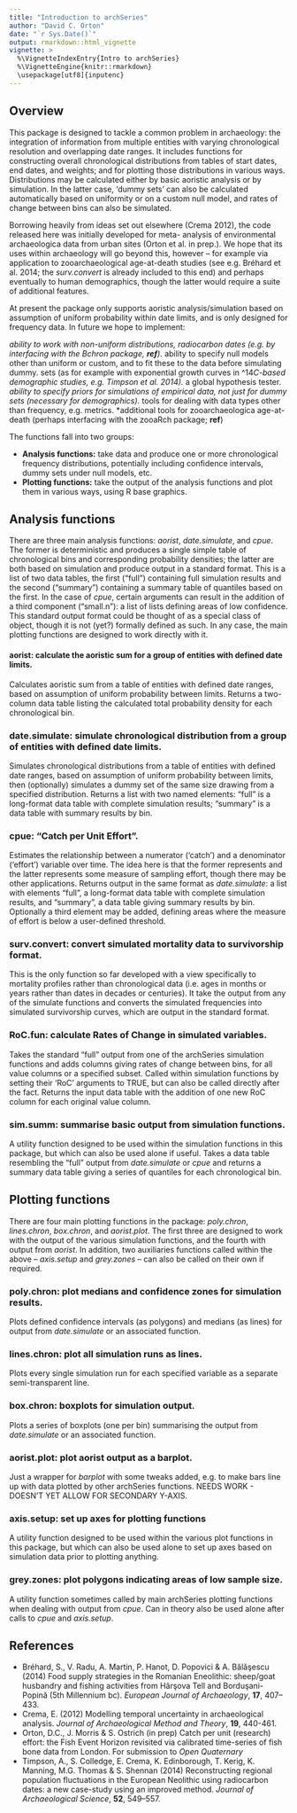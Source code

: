 ```yaml
---
title: "Introduction to archSeries"
author: "David C. Orton"
date: "`r Sys.Date()`"
output: rmarkdown::html_vignette
vignette: >
  %\VignetteIndexEntry{Intro to archSeries}
  %\VignetteEngine{knitr::rmarkdown}
  \usepackage[utf8]{inputenc}
---
```


## Overview

This package is designed to tackle a common problem in archaeology: the integration of information from multiple entities with varying chronological resolution and overlapping date ranges. It includes functions for constructing overall chronological distributions from tables of start dates, end dates, and weights; and for plotting those distributions in various ways. Distributions may be calculated either by basic aoristic analysis or by simulation. 
In the latter case, 'dummy sets' can also be calculated automatically based on uniformity or on a custom null model, 
and rates of change between bins can also be simulated.

Borrowing heavily from ideas set out elsewhere (Crema 2012), the code released here was initially developed for meta-
analysis of environmental archaeologica data from urban sites (Orton et al. in prep.). We hope that its uses within 
archaeology will go beyond this, however -- for example via application to zooarchaeological age-at-death studies (see e.g. Bréhard et al. 2014; the *surv.convert* is already included to this end) and perhaps eventually to human demographics, though the latter would require a suite of additional features.

At present the package only supports aoristic analysis/simulation based on assumption of uniform probability within 
date limits, and is only designed for frequency data. In future we hope to implement:

*ability to work with non-uniform distributions, radiocarbon dates (e.g. by interfacing with the Bchron package,        **ref**).
*ability to specify null models other than uniform or custom, and to fit these to the data before simulating dummy.
sets (as for example with exponential growth curves in ^14*C-based demographic studies, e.g. Timpson et al. 2014).
*a global hypothesis tester.
*ability to specify priors for simulations of empirical data, not just for dummy sets (necessary for demographics).
*tools for dealing with data types other than frequency, e.g. metrics.
*additional tools for zooarchaeologica age-at-death (perhaps interfacing with the zooaRch package; **ref**)

The functions fall into two groups:

* **Analysis functions:** take data and produce one or more chronological frequency distributions, potentially including confidence intervals, dummy sets under null models, etc.
* **Plotting functions:** take the output of the analysis functions and plot them in various ways, using R base graphics.

## Analysis functions

There are three main analysis functions: *aorist*, *date.simulate*, and *cpue*. The former is deterministic and produces a single simple table of chronological bins and corresponding probability densities; the latter are both based on simulation and produce output in a standard format. This is a list of two data tables, the first ("full") containing full simulation results and the second ("summary") containing a summary table of quantiles based on the first. In the case of *cpue*, certain arguments can result in the addition of a third component ("small.n"): a list of lists defining areas of low confidence. This standard output format could be thought of as a special class of object, though it is not (yet?) formally defined as such. In any case, the main plotting functions are designed to work directly with it.

#### aorist: calculate the aoristic sum for a group of entities with defined date limits.
Calculates aoristic sum from a table of entities with defined date ranges, based on assumption of uniform probability between limits. Returns a two-column data table listing the calculated total probability density for each chronological bin.

### date.simulate: simulate chronological distribution from a group of entities with defined date limits.
Simulates chronological distributions from a table of entities with defined date ranges, based on assumption of uniform probability between limits, then (optionally) simulates a dummy set of the same size drawing from a specified distribution. Returns a list with two named elements: "full" is a long-format data table with complete simulation results; "summary" is a data table with summary results by bin.

### cpue: "Catch per Unit Effort".
Estimates the relationship between a numerator ('catch') and a denominator ('effort') variable over time. The idea here is that the former represents  and the latter represents some measure of sampling effort, though there may be other applications. Returns output in the same format as *date.simulate*: a list with elements "full", a long-format data table with complete simulation results, and "summary", a data table giving summary results by bin. Optionally a third element may be added, defining areas where the measure of effort is below a user-defined threshold.

### surv.convert: convert simulated mortality data to survivorship format.
This is the only function so far developed with a view specifically to mortality profiles rather than chronological data (i.e. ages in months or years rather than dates in decades or centuries). It take the output from any of the simulate functions and converts the simulated frequencies into simulated survivorship curves, which are output in the standard format.

### RoC.fun: calculate Rates of Change in simulated variables.
Takes the standard "full" output from one of the archSeries simulation functions and adds columns giving rates of change between bins, for all value columns or a specified subset. Called within simulation functions by setting their 'RoC' arguments to TRUE, but can also be called directly after the fact. Returns the input data table with the addition of one new RoC column for each original value column.

### sim.summ: summarise basic output from simulation functions.
A utility function designed to be used within the simulation functions in this package, but which can also be used alone if useful. Takes a data table resembling the "full" output from *date.simulate* or *cpue* and returns a summary data table giving a series of quantiles for each chronological bin.

## Plotting functions
There are four main plotting functions in the package: *poly.chron*, *lines.chron*, *box.chron*, and *aorist.plot*. The first three are designed to work with the output of the various simulation functions, and the fourth with output from *aorist*. In addition, two auxiliaries functions called within the above -- *axis.setup* and *grey.zones* -- can also be called on their own if required.

### poly.chron: plot medians and confidence zones for simulation results.
Plots defined confidence intervals (as polygons) and medians (as lines) for output from *date.simulate* or an associated function.

### lines.chron: plot all simulation runs as lines.
Plots every single simulation run for each specified variable as a separate semi-transparent line.

### box.chron: boxplots for simulation output.
Plots a series of boxplots (one per bin) summarising the output from *date.simulate* or an associated function.

### aorist.plot: plot aorist output as a barplot.
Just a wrapper for *barplot* with some tweaks added, e.g. to make bars line up with data plotted by other archSeries functions. NEEDS WORK - DOESN'T YET ALLOW FOR SECONDARY Y-AXIS.

### axis.setup: set up axes for plotting functions
A utility function designed to be used within the various plot functions in this package, but which can also be used alone to set up axes based on simulation data prior to plotting anything.

### grey.zones: plot polygons indicating areas of low sample size.
A utility function sometimes called by main archSeries plotting functions when dealing with output from *cpue*. Can in theory also be used alone after calls to *cpue* and *axis.setup*.

## References

* Bréhard, S., V. Radu, A. Martin, P. Hanot, D. Popovici & A. Bălăşescu (2014) Food supply strategies in the Romanian Eneolithic: sheep/goat husbandry and fishing activities from Hârşova Tell and Borduşani-Popină (5th Millennium bc). *European Journal of Archaeology*, **17**, 407–433.
* Crema, E. (2012) Modelling temporal uncertainty in archaeological analysis. *Journal of Archaeological Method and Theory*, **19**, 440-461.
* Orton, D.C., J. Morris & S. Ostrich (in prep) Catch per unit (research) effort: the Fish Event Horizon revisited via calibrated time-series of fish bone data from London. For submission to *Open Quaternary*
* Timpson, A., S. Colledge, E. Crema, K. Edinborough, T. Kerig, K. Manning, M.G. Thomas & S. Shennan (2014) Reconstructing regional population fluctuations in the European Neolithic using radiocarbon dates: a new case-study using an improved method. *Journal of Archaeological Science*, **52**, 549–557.


